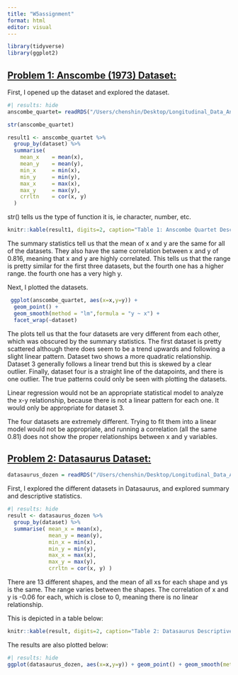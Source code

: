 ```yaml
---
title: "W5assignment"
format: html
editor: visual 
---
```


```r
library(tidyverse) 
library(ggplot2)
```

## [**Problem 1: Anscombe (1973) Dataset:**]{.underline}

First, I opened up the dataset and explored the dataset.

```r
#| results: hide 
anscombe_quartet= readRDS("/Users/chenshin/Desktop/Longitudinal_Data_Analysis_Practical/week_5/week5/anscombe quartet.rds")

str(anscombe_quartet) 

result1 <- anscombe_quartet %>% 
  group_by(dataset) %>% 
  summarise(
    mean_x    = mean(x),
    mean_y    = mean(y),
    min_x     = min(x),
    min_y     = min(y),
    max_x     = max(x),
    max_y     = max(y),
    crrltn    = cor(x, y)
  ) 
```

str() tells us the type of function it is, ie character, number, etc.

```r
knitr::kable(result1, digits=2, caption="Table 1: Anscombe Quartet Descriptive Statistics") 
```

The summary statistics tell us that the mean of x and y are the same for all of the datasets. They also have the same correlation between x and y of 0.816, meaning that x and y are highly correlated. This tells us that the range is pretty similar for the first three datasets, but the fourth one has a higher range. the fourth one has a very high y.

Next, I plotted the datasets.

```r
 ggplot(anscombe_quartet, aes(x=x,y=y)) +
  geom_point() + 
  geom_smooth(method = "lm",formula = "y ~ x") +
  facet_wrap(~dataset) 
```

The plots tell us that the four datasets are very different from each other, which was obscured by the summary statistics. The first dataset is pretty scattered although there does seem to be a trend upwards and following a slight linear pattern. Dataset two shows a more quadratic relationship. Dataset 3 generally follows a linear trend but this is skewed by a clear outlier. Finally, dataset four is a straight line of the datapoints, and there is one outlier. The true patterns could only be seen with plotting the datasets.

Linear regression would not be an appropriate statistical model to analyze the x-y relationship, because there is not a linear pattern for each one. It would only be appropriate for dataset 3.

The four datasets are extremely different. Trying to fit them into a linear model would not be appropriate, and running a correlation (all the same 0.81) does not show the proper relationships between x and y variables.

## [**Problem 2: Datasaurus Dataset:**]{.underline}

```r
datasaurus_dozen = readRDS("/Users/chenshin/Desktop/Longitudinal_Data_Analysis_Practical/week_5/week5/datasaurus_dozen.rds") 
```

First, I explored the different datasets in Datasaurus, and explored summary and descriptive statistics.

```r
#| results: hide 
result <- datasaurus_dozen %>% 
  group_by(dataset) %>% 
  summarise( mean_x = mean(x), 
             mean_y = mean(y), 
             min_x = min(x), 
             min_y = min(y), 
             max_x = max(x), 
             max_y = max(y), 
             crrltn = cor(x, y) ) 
```

There are 13 different shapes, and the mean of all xs for each shape and ys is the same. The range varies between the shapes. The correlation of x and y is -0.06 for each, which is close to 0, meaning there is no linear relationship.

This is depicted in a table below:

```r
knitr::kable(result, digits=2, caption="Table 2: Datasaurus Descriptive Statistics") 
```

The results are also plotted below:

```r
#| results: hide 
ggplot(datasaurus_dozen, aes(x=x,y=y)) + geom_point() + geom_smooth(method = "lm",formula = "y ~ x") + facet_wrap(~dataset) 
```
